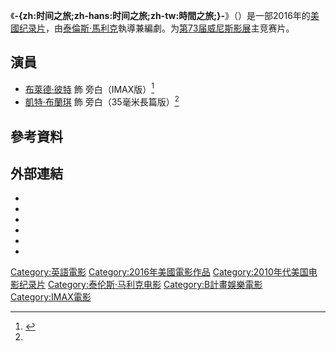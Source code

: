 {{expand|time=2016-09-03T13:21:59+00:00}}
{{noteTA
|T=zh:时间之旅;zh-hans:时间之旅;zh-hant:時間之旅;
}}
{{Infobox Film
| name               = -{zh:时间之旅;zh-hans:时间之旅;zh-hant:時間之旅;}-
| original_name      = {{lang|en|Voyage of Time}}
| image              = Voyage of Time poster.jpg
| caption            = 電影海報
| director           = [[泰倫斯·馬利克|泰倫斯·馬利克]]
| producer           = {{Plainlist|
* {{link-en|Dede Gardner|Dede Gardner}}
* Nicolas Gonda
* {{link-en|Sarah Green|Sarah Green (film producer)}}
* [[格蘭特·希爾_(籃球員)|Grant Hill]]
* [[布萊德·彼特|布萊德·彼特]]
* {{link-en|Bill Pohlad|Bill Pohlad}}
* Sophokles Tasioulis
}}
| writer             = [[泰倫斯·馬利克|泰倫斯·馬利克]]
| narrator           = {{Plainlist|
* [[布萊德·彼特|布萊德·彼特]]
* [[凱特·布蘭琪|凱特·布蘭琪]]
}}
| starring           = 
| music              = {{link-en|Simon Franglen|Simon Franglen}}<br/>{{lang|en|Hanan Townshend}}
| cinematography     = {{link-en|Paul Atkins|Paul Atkins (cinematographer)}}
| editing            = {{lang|en|Rehman Ali}}<br/>{{lang|en|Keith Fraase}}
| studio             = {{Plainlist|
* Sophisticated Films
* [[Wild_Bunch|Wild Bunch]]
* Plan B Entertainment
* {{link-en|IMAX Corporation|IMAX Corporation}}
* Sycamore Pictures}}
| distributor        = {{Plainlist|
* {{link-en|Broad Green Pictures|Broad Green Pictures}}
* {{link-en|IMAX Corporation|IMAX Corporation}}
}} 
| released           = {{film date|2016|9|7|[[第73屆威尼斯影展|威尼斯影展]]|2016|10|7|美國，IMAX}}
| runtime            = {{Plainlist|
*40分鐘<small>（IMAX）</small>
*90分鐘<small>（35毫米）</small>
}}
| country            = {{美國電影產地}}
| language           = [[英語|英語]]
| budget             = 
| gross              = 
| cn_name            = 时间之旅
| hk_name            = 時光之旅
| tw_name            = 時間之旅
}}
《'''-{zh:时间之旅;zh-hans:时间之旅;zh-tw:時間之旅;}-'''》（{{lang-en|'''''Voyage of Time'''''}}）是一部2016年的[[美國|美國]][[纪录片|纪录片]]，由[[泰倫斯·馬利克|泰倫斯·馬利克]]執導兼編劇。为[[第73届威尼斯影展|第73届威尼斯影展]]主竞赛片。

== 演員 ==
* [[布萊德·彼特|布萊德·彼特]] 飾 旁白（IMAX版）<ref name=":0">{{Cite web|title = Voyage of Time: Brad Pitt and Cate Blanchett Will Narrate Two Versions|url = http://collider.com/voyage-of-time-brad-pitt-cate-blanchett-terrence-malick/|website = Collider|access-date = 2016-02-10|language = en-US|archive-date = 2017-08-28|archive-url = https://web.archive.org/web/20170828024229/http://collider.com/voyage-of-time-brad-pitt-cate-blanchett-terrence-malick|dead-url = no}}</ref>
* [[凱特·布蘭琪|凱特·布蘭琪]] 飾 旁白（35毫米長篇版）<ref name=":0" />

== 參考資料 ==
{{Reflist}}

== 外部連結 ==
*{{imdb title|1945228|-{zh:时间之旅;zh-hans:时间之旅;zh-hant:時間之旅;}-}}
* {{rottentomatoes|voyage_of_time_lifes_journey|時間之旅}}
* {{metacritic film|voyage-of-time-lifes-journey|時間之旅}}
* {{IMDb title|6024606|Voyage of Time: The IMAX Experience}}
* {{rottentomatoes|voyage_of_time_the_imax_experience|Voyage of Time: The IMAX Experience}}
* {{metacritic film|voyage-of-time-the-imax-experience|Voyage of Time: The IMAX Experience}}

{{Terrence Malick}}
{{DEFAULTSORT:Voyage of Time}}
[[Category:英語電影|Category:英語電影]]
[[Category:2016年美國電影作品|Category:2016年美國電影作品]]
[[Category:2010年代美国电影纪录片|Category:2010年代美国电影纪录片]]
[[Category:泰伦斯·马利克电影|Category:泰伦斯·马利克电影]]
[[Category:B計畫娛樂電影|Category:B計畫娛樂電影]]
[[Category:IMAX電影|Category:IMAX電影]]